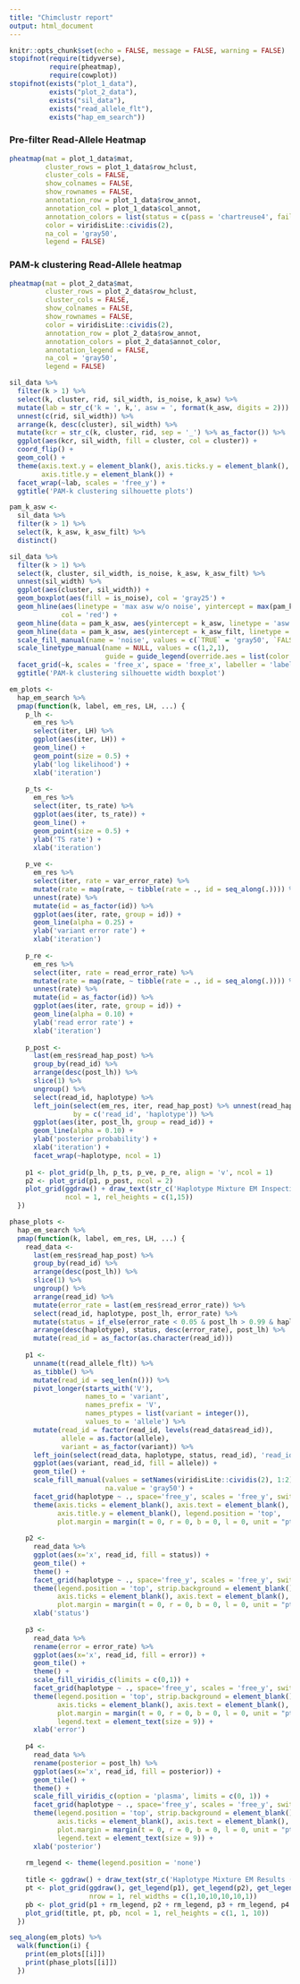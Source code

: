 ```yaml
---
title: "Chimclustr report"
output: html_document
---
```


```r
knitr::opts_chunk$set(echo = FALSE, message = FALSE, warning = FALSE)
stopifnot(require(tidyverse),
          require(pheatmap),
          require(cowplot))
stopifnot(exists("plot_1_data"),
          exists("plot_2_data"),
          exists("sil_data"),
          exists("read_allele_flt"),
          exists("hap_em_search"))
```

### Pre-filter Read-Allele Heatmap
```r
pheatmap(mat = plot_1_data$mat,
         cluster_rows = plot_1_data$row_hclust,
         cluster_cols = FALSE,
         show_colnames = FALSE,
         show_rownames = FALSE,
         annotation_row = plot_1_data$row_annot,
         annotation_col = plot_1_data$col_annot,
         annotation_colors = list(status = c(pass = 'chartreuse4', fail = 'darkorange4')),
         color = viridisLite::cividis(2),
         na_col = 'gray50',
         legend = FALSE)
```

### PAM-k clustering Read-Allele heatmap
```r
pheatmap(mat = plot_2_data$mat,
         cluster_rows = plot_2_data$row_hclust,
         cluster_cols = FALSE,
         show_colnames = FALSE,
         show_rownames = FALSE,
         color = viridisLite::cividis(2),
         annotation_row = plot_2_data$row_annot,
         annotation_colors = plot_2_data$annot_color,
         annotation_legend = FALSE,
         na_col = 'gray50',
         legend = FALSE)
```

```r
sil_data %>%
  filter(k > 1) %>%
  select(k, cluster, rid, sil_width, is_noise, k_asw) %>%
  mutate(lab = str_c('k = ', k,', asw = ', format(k_asw, digits = 2))) %>%
  unnest(c(rid, sil_width)) %>%
  arrange(k, desc(cluster), sil_width) %>%
  mutate(kcr = str_c(k, cluster, rid, sep = '_') %>% as_factor()) %>%
  ggplot(aes(kcr, sil_width, fill = cluster, col = cluster)) +
  coord_flip() +
  geom_col() +
  theme(axis.text.y = element_blank(), axis.ticks.y = element_blank(),
        axis.title.y = element_blank()) +
  facet_wrap(~lab, scales = 'free_y') +
  ggtitle('PAM-k clustering silhouette plots')
```

```r
pam_k_asw <-
  sil_data %>%
  filter(k > 1) %>%
  select(k, k_asw, k_asw_filt) %>%
  distinct()

sil_data %>%
  filter(k > 1) %>%
  select(k, cluster, sil_width, is_noise, k_asw, k_asw_filt) %>%
  unnest(sil_width) %>%
  ggplot(aes(cluster, sil_width)) +
  geom_boxplot(aes(fill = is_noise), col = 'gray25') +
  geom_hline(aes(linetype = 'max asw w/o noise', yintercept = max(pam_k_asw$k_asw_filt)),
             col = 'red') +
  geom_hline(data = pam_k_asw, aes(yintercept = k_asw, linetype = 'asw')) +
  geom_hline(data = pam_k_asw, aes(yintercept = k_asw_filt, linetype = 'asw w/o noise')) +
  scale_fill_manual(name = 'noise', values = c(`TRUE` = 'gray50', `FALSE` = 'gray80')) +
  scale_linetype_manual(name = NULL, values = c(1,2,1),
                        guide = guide_legend(override.aes = list(color = c("black", "black", "red")))) +
  facet_grid(~k, scales = 'free_x', space = 'free_x', labeller = 'label_both') +
  ggtitle('PAM-k clustering silhouette width boxplot')
```

```r
em_plots <-
  hap_em_search %>%
  pmap(function(k, label, em_res, LH, ...) {
    p_lh <-
      em_res %>%
      select(iter, LH) %>%
      ggplot(aes(iter, LH)) +
      geom_line() +
      geom_point(size = 0.5) +
      ylab('log likelihood') +
      xlab('iteration')
    
    p_ts <-
      em_res %>%
      select(iter, ts_rate) %>%
      ggplot(aes(iter, ts_rate)) +
      geom_line() +
      geom_point(size = 0.5) +
      ylab('TS rate') +
      xlab('iteration')
    
    p_ve <-
      em_res %>%
      select(iter, rate = var_error_rate) %>%
      mutate(rate = map(rate, ~ tibble(rate = ., id = seq_along(.)))) %>%
      unnest(rate) %>%
      mutate(id = as_factor(id)) %>%
      ggplot(aes(iter, rate, group = id)) +
      geom_line(alpha = 0.25) +
      ylab('variant error rate') +
      xlab('iteration')
    
    p_re <-
      em_res %>%
      select(iter, rate = read_error_rate) %>%
      mutate(rate = map(rate, ~ tibble(rate = ., id = seq_along(.)))) %>%
      unnest(rate) %>%
      mutate(id = as_factor(id)) %>%
      ggplot(aes(iter, rate, group = id)) +
      geom_line(alpha = 0.10) +
      ylab('read error rate') +
      xlab('iteration')
    
    p_post <-
      last(em_res$read_hap_post) %>%
      group_by(read_id) %>%
      arrange(desc(post_lh)) %>%
      slice(1) %>%
      ungroup() %>%
      select(read_id, haplotype) %>%
      left_join(select(em_res, iter, read_hap_post) %>% unnest(read_hap_post),
                by = c('read_id', 'haplotype')) %>%
      ggplot(aes(iter, post_lh, group = read_id)) +
      geom_line(alpha = 0.10) +
      ylab('posterior probability') +
      xlab('iteration') +
      facet_wrap(~haplotype, ncol = 1)
    
    p1 <- plot_grid(p_lh, p_ts, p_ve, p_re, align = 'v', ncol = 1)
    p2 <- plot_grid(p1, p_post, ncol = 2)
    plot_grid(ggdraw() + draw_text(str_c('Haplotype Mixture EM Inspection (', label, ')')), p2,
              ncol = 1, rel_heights = c(1,15))
  })

phase_plots <-
  hap_em_search %>%
  pmap(function(k, label, em_res, LH, ...) {
    read_data <-
      last(em_res$read_hap_post) %>%
      group_by(read_id) %>%
      arrange(desc(post_lh)) %>%
      slice(1) %>%
      ungroup() %>%
      arrange(read_id) %>%
      mutate(error_rate = last(em_res$read_error_rate)) %>%
      select(read_id, haplotype, post_lh, error_rate) %>%
      mutate(status = if_else(error_rate < 0.05 & post_lh > 0.99 & haplotype != 'chimera', 'pass', 'fail')) %>%
      arrange(desc(haplotype), status, desc(error_rate), post_lh) %>%
      mutate(read_id = as_factor(as.character(read_id)))
    
    p1 <-
      unname(t(read_allele_flt)) %>%
      as_tibble() %>%
      mutate(read_id = seq_len(n())) %>%
      pivot_longer(starts_with('V'),
                   names_to = 'variant',
                   names_prefix = 'V',
                   names_ptypes = list(variant = integer()),
                   values_to = 'allele') %>%
      mutate(read_id = factor(read_id, levels(read_data$read_id)),
             allele = as.factor(allele),
             variant = as_factor(variant)) %>%
      left_join(select(read_data, haplotype, status, read_id), 'read_id') %>%
      ggplot(aes(variant, read_id, fill = allele)) +
      geom_tile() +
      scale_fill_manual(values = setNames(viridisLite::cividis(2), 1:2),
                        na.value = 'gray50') +
      facet_grid(haplotype ~ ., space='free_y', scales = 'free_y', switch = 'both') +
      theme(axis.ticks = element_blank(), axis.text = element_blank(),
            axis.title.y = element_blank(), legend.position = 'top',
            plot.margin = margin(t = 0, r = 0, b = 0, l = 0, unit = "pt"))
    
    p2 <-
      read_data %>%
      ggplot(aes(x='x', read_id, fill = status)) +
      geom_tile() +
      theme() +
      facet_grid(haplotype ~ ., space='free_y', scales = 'free_y', switch = 'both') +
      theme(legend.position = 'top', strip.background = element_blank(), strip.text = element_blank(),
            axis.ticks = element_blank(), axis.text = element_blank(), axis.title.y = element_blank(),
            plot.margin = margin(t = 0, r = 0, b = 0, l = 0, unit = "pt")) +
      xlab('status')
    
    p3 <-
      read_data %>%
      rename(error = error_rate) %>% 
      ggplot(aes(x='x', read_id, fill = error)) +
      geom_tile() +
      theme() +
      scale_fill_viridis_c(limits = c(0,1)) +
      facet_grid(haplotype ~ ., space='free_y', scales = 'free_y', switch = 'both') +
      theme(legend.position = 'top', strip.background = element_blank(), strip.text = element_blank(),
            axis.ticks = element_blank(), axis.text = element_blank(), axis.title.y = element_blank(),
            plot.margin = margin(t = 0, r = 0, b = 0, l = 0, unit = "pt"),
            legend.text = element_text(size = 9)) +
      xlab('error')
    
    p4 <-
      read_data %>%
      rename(posterior = post_lh) %>%
      ggplot(aes(x='x', read_id, fill = posterior)) +
      geom_tile() +
      theme() +
      scale_fill_viridis_c(option = 'plasma', limits = c(0, 1)) +
      facet_grid(haplotype ~ ., space='free_y', scales = 'free_y', switch = 'both') +
      theme(legend.position = 'top', strip.background = element_blank(), strip.text = element_blank(),
            axis.ticks = element_blank(), axis.text = element_blank(), axis.title.y = element_blank(),
            plot.margin = margin(t = 0, r = 0, b = 0, l = 0, unit = "pt"),
            legend.text = element_text(size = 9)) +
      xlab('posterior')
    
    rm_legend <- theme(legend.position = 'none')
    
    title <- ggdraw() + draw_text(str_c('Haplotype Mixture EM Results (', label, ')'))
    pt <- plot_grid(ggdraw(), get_legend(p1), get_legend(p2), get_legend(p3), get_legend(p4), ggdraw(),
                    nrow = 1, rel_widths = c(1,10,10,10,10,1))
    pb <- plot_grid(p1 + rm_legend, p2 + rm_legend, p3 + rm_legend, p4 + rm_legend, nrow = 1, rel_widths = c(10,1,1,1), align = 'h', axis = 'bt')
    plot_grid(title, pt, pb, ncol = 1, rel_heights = c(1, 1, 10))
  })
```

```r
seq_along(em_plots) %>% 
  walk(function(i) {
    print(em_plots[[i]])
    print(phase_plots[[i]])
  })
```

